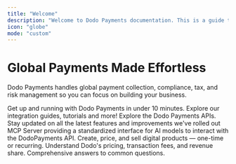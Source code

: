 ```yaml
---
title: "Welcome"
description: "Welcome to Dodo Payments documentation. This is a guide to help you understand and navigate the Dodo Payments dashboard"
icon: "globe"
mode: "custom"
---
```


<div className="welcome-hero">
  <h1>Global Payments Made Effortless</h1>
  <p>Dodo Payments handles global payment collection, compliance, tax, and risk management so you can focus on building your business.</p>
</div>

<div className="welcome-page">

  <Columns cols={3} >
   <Card title="Quick Start Guide" icon="rocket" href="/introduction">
        Get up and running with Dodo Payments in under 10 minutes.
    </Card>
    <Card title="Developer Resources" icon="layer-group" href="developer-resources">
      Explore our integration guides, tutorials and more!
    </Card>
    <Card title="API Reference" icon="code" href="miscellaneous/pricing-and-fee-structure">
      Explore the Dodo Payments APIs.
    </Card>
    <Card title="Changelog" icon="cash-register" href="miscellaneous/pricing-and-fee-structure">
      Stay updated on all the latest features and improvements we've rolled out
    </Card>
    <Card title="MCP Server" icon="server" href="developer-resources/mcp-server">
      MCP Server providing a standardized interface for AI models to interact with the DodoPayments API.
    </Card>
    <Card title="Sell Products & Subscriptions"  icon="cart-shopping" href="/features/one-time-payment-products" >
       Create, price, and sell digital products — one-time or recurring.
    </Card>
    <Card title="Pricing & Fee Structure"  icon="dollar-sign" href="miscellaneous/pricing-and-fee-structure">
      Understand Dodo's pricing, transaction fees, and revenue share.
    </Card>
    <Card title="FAQs" icon="circle-question" href="miscellaneous/faq">
      Comprehensive answers to common questions.
    </Card>
  </Columns>
</div>
